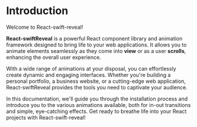 # Introduction

Welcome to React-swift-reveal!

**React-swiftReveal** is a powerful React component library and animation framework designed to bring life to your web applications. It allows you to animate elements seamlessly as they come into **view** or as a user **scrolls**, enhancing the overall user experience.

With a wide range of animations at your disposal, you can effortlessly create dynamic and engaging interfaces. Whether you're building a personal portfolio, a business website, or a cutting-edge web application, React-swiftReveal provides the tools you need to captivate your audience.

In this documentation, we'll guide you through the installation process and introduce you to the various animations available, both for in-out transitions and simple, eye-catching effects. Get ready to breathe life into your React projects with React-swift-reveal!